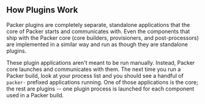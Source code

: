 ## How Plugins Work

Packer plugins are completely separate, standalone applications that the core
of Packer starts and communicates with. Even the components that ship with the
Packer core (core builders, provisioners, and post-processors) are implemented
in a similar way and run as though they are standalone plugins.

These plugin applications aren't meant to be run manually. Instead, Packer core
launches and communicates with them. The next time you run a Packer build,
look at your process list and you should see a handful of `packer-` prefixed
applications running. One of those applications is the core; the rest are
plugins -- one plugin process is launched for each component used in a Packer
build.
